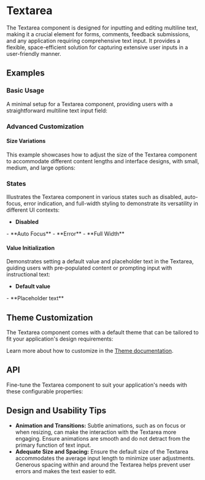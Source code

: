 
<Meta of={TextareaStories} />

# Textarea
The Textarea component is designed for inputting and editing multiline text, making it a crucial element for forms, comments, feedback submissions, and any application requiring comprehensive text input.
It provides a flexible, space-efficient solution for capturing extensive user inputs in a user-friendly manner.

## Examples
### Basic Usage
A minimal setup for a Textarea component, providing users with a straightforward multiline text input field:
<ToggleCanvas sourceState="shown" of={TextareaStories.Basic} storybook="components-form-textarea--basic" />
### Advanced Customization
#### Size Variations
This example showcases how to adjust the size of the Textarea component to accommodate different content lengths and interface designs, with small, medium, and large options:
<ToggleCanvas of={TextareaStories.Sizes} storybook="components-form-textarea--sizes" />
### States
Illustrates the Textarea component in various states such as disabled, auto-focus, error indication, and full-width styling to demonstrate its versatility in different UI contexts:
- **Disabled**
<ToggleCanvas of={TextareaStories.Disabled} storybook="components-form-textarea--disabled" />
- **Auto Focus**
<ToggleCanvas of={TextareaStories.AutoFocus} storybook="components-form-textarea--auto-focus" />
- **Error**
<ToggleCanvas of={TextareaStories.Error} storybook="components-form-textarea--error" />
- **Full Width**
<ToggleCanvas of={TextareaStories.FullWidth} storybook="components-form-textarea--full-width" />

#### Value Initialization
Demonstrates setting a default value and placeholder text in the Textarea, guiding users with pre-populated content or prompting input with instructional text:
- **Default value**
<ToggleCanvas of={TextareaStories.DefaultValue} storybook="components-form-textarea--default-value" />
- **Placeholder text**
<ToggleCanvas of={TextareaStories.Placeholder} storybook="components-form-textarea--placeholder" />

## Theme Customization
The Textarea component comes with a default theme that can be tailored to fit your application's design requirements:

<ThemeRender theme={textareaTheme} />

Learn more about how to customize in the [Theme documentation](/docs/theme/getting-started).

## API
Fine-tune the Textarea component to suit your application's needs with these configurable properties:
<PropsTable name="Textarea" />

## Design and Usability Tips

- **Animation and Transitions:** Subtle animations, such as on focus or when resizing, can make the interaction with the Textarea more engaging. Ensure animations are smooth and do not detract from the primary function of text input.
- **Adequate Size and Spacing:** Ensure the default size of the Textarea accommodates the average input length to minimize user adjustments. Generous spacing within and around the Textarea helps prevent user errors and makes the text easier to edit.
